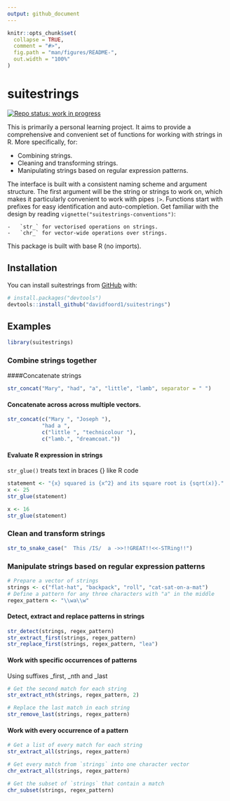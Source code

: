 ```yaml
---
output: github_document
---
```


<!-- README.md is generated from README.Rmd. Please edit that file -->

```r
knitr::opts_chunk$set(
  collapse = TRUE,
  comment = "#>",
  fig.path = "man/figures/README-",
  out.width = "100%"
)
```

# suitestrings

<!-- badges: start -->

[![Repo status: work in progress](https://www.repostatus.org/badges/latest/wip.svg)](https://www.repostatus.org/#wip)

<!-- badges: end -->

This is primarily a personal learning project. It aims to provide a comprehensive and convenient set of functions for working with strings in R. More specifically, for:

- Combining strings.
- Cleaning and transforming strings.
- Manipulating strings based on regular expression patterns.

The interface is built with a consistent naming scheme and argument structure. The first argument will be the string or strings to work on, which makes it particularly convenient to work with pipes `|>`. Functions start with prefixes for easy identification and auto-completion. Get familiar with the design by reading `vignette("suitestrings-conventions")`:

    -   `str_` for vectorised operations on strings.
    -   `chr_` for vector-wide operations over strings.

This package is built with base R (no imports).

## Installation

You can install suitestrings from [GitHub](https://github.com/) with:

``` r
# install.packages("devtools")
devtools::install_github("davidfoord1/suitestrings")
```

## Examples
```r
library(suitestrings)
```
### Combine strings together

####Concatenate strings
```r
str_concat("Mary", "had", "a", "little", "lamb", separator = " ")
```

#### Concatenate across across multiple vectors.
```r
str_concat(c("Mary ", "Joseph "), 
           "had a ", 
           c("little ", "technicolour "), 
           c("lamb.", "dreamcoat."))
```

#### Evaluate R expression in strings

`str_glue()` treats text in braces {} like R code
```r
statement <- "{x} squared is {x^2} and its square root is {sqrt(x)}."
x <- 25
str_glue(statement)

x <- 16
str_glue(statement)
```

### Clean and transform strings

```r
str_to_snake_case("  This /IS/  a ->>!!GREAT!!<<-STRing!!")
```

### Manipulate strings based on regular expression patterns

```r
# Prepare a vector of strings
strings <- c("flat-hat", "backpack", "roll", "cat-sat-on-a-mat")
# Define a pattern for any three characters with "a" in the middle
regex_pattern <- "\\wa\\w"
```

#### Detect, extract and replace patterns in strings

```r
str_detect(strings, regex_pattern)
str_extract_first(strings, regex_pattern)
str_replace_first(strings, regex_pattern, "lea")
```

#### Work with specific occurrences of patterns

Using suffixes _first, _nth and _last

```r
# Get the second match for each string
str_extract_nth(strings, regex_pattern, 2)

# Replace the last match in each string
str_remove_last(strings, regex_pattern)
```

#### Work with every occurrence of a pattern
```r
# Get a list of every match for each string
str_extract_all(strings, regex_pattern)

# Get every match from `strings` into one character vector
chr_extract_all(strings, regex_pattern)

# Get the subset of `strings` that contain a match
chr_subset(strings, regex_pattern)
```
